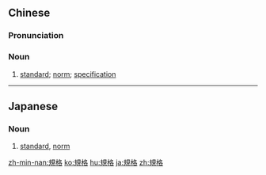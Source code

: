 {{also|规格}}
==Chinese==
{{zh-forms|s=规格}}

===Pronunciation===
{{zh-pron
|m=guīgé
|c=kwai1 gaak3
|mn=kui-keh
|cat=n
}}

===Noun===
{{zh-noun}}

# [[standard]]; [[norm]]; [[specification]] {{gloss|explicit set of requirements}}
#: {{zh-x|合乎 規格|''to conform to '''specifications'''''}}

----

==Japanese==
{{ja-kanjitab|き|かく|yomi=o}}

===Noun===
{{ja-noun|きかく}}

# [[standard]], [[norm]]

[[zh-min-nan:規格]]
[[ko:規格]]
[[hu:規格]]
[[ja:規格]]
[[zh:規格]]